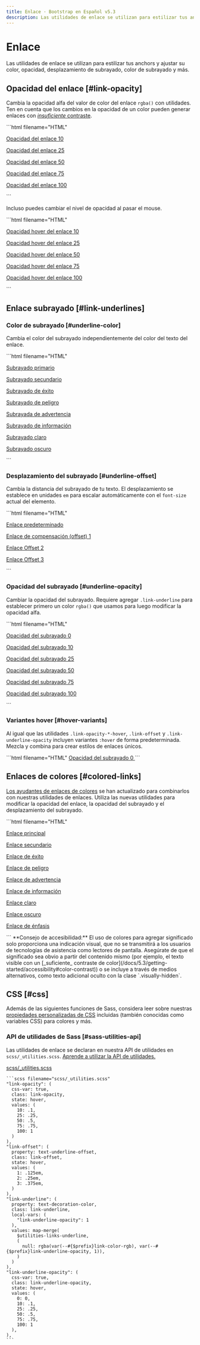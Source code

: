```yaml
---
title: Enlace · Bootstrap en Español v5.3
description: Las utilidades de enlace se utilizan para estilizar tus anchors y ajustar su color, opacidad, desplazamiento de subrayado, color de subrayado y más.
---
```


# Enlace

Las utilidades de enlace se utilizan para estilizar tus anchors y ajustar su color, opacidad, desplazamiento de subrayado, color de subrayado y más.

Opacidad del enlace [#link-opacity]
------------------------------------

Cambia la opacidad alfa del valor de color del enlace `rgba()` con utilidades. Ten en cuenta que los cambios en la opacidad de un color pueden generar enlaces con [_insuficiente_ contraste](/docs/5.3/getting-started/accessibility/#color-contrast).

<DemoIframe path="/demos/bootstrap/5.3/utilities/link/link-opacity-1.html">
    ```html filename="HTML"
    <p><a class="link-opacity-10" href="#">Opacidad del enlace 10</a></p>
    <p><a class="link-opacity-25" href="#">Opacidad del enlace 25</a></p>
    <p><a class="link-opacity-50" href="#">Opacidad del enlace 50</a></p>
    <p><a class="link-opacity-75" href="#">Opacidad del enlace 75</a></p>
    <p><a class="link-opacity-100" href="#">Opacidad del enlace 100</a></p>
    ```
</DemoIframe>

Incluso puedes cambiar el nivel de opacidad al pasar el mouse.

<DemoIframe path="/demos/bootstrap/5.3/utilities/link/link-opacity-2.html">
    ```html filename="HTML"
    <p><a class="link-opacity-10-hover" href="#">Opacidad hover del enlace 10</a></p>
    <p><a class="link-opacity-25-hover" href="#">Opacidad hover del enlace 25</a></p>
    <p><a class="link-opacity-50-hover" href="#">Opacidad hover del enlace 50</a></p>
    <p><a class="link-opacity-75-hover" href="#">Opacidad hover del enlace 75</a></p>
    <p><a class="link-opacity-100-hover" href="#">Opacidad hover del enlace 100</a></p>
    ```
</DemoIframe>

Enlace subrayado [#link-underlines]
------------------------------------

### Color de subrayado [#underline-color]

Cambia el color del subrayado independientemente del color del texto del enlace.

<DemoIframe path="/demos/bootstrap/5.3/utilities/link/underline-color.html">
    ```html filename="HTML"
    <p><a href="#" class="link-underline-primary">Subrayado primario</a></p>
    <p><a href="#" class="link-underline-secondary">Subrayado secundario</a></p>
    <p><a href="#" class="link-underline-success">Subrayado de éxito</a></p>
    <p><a href="#" class="link-underline-danger">Subrayado de peligro</a></p>
    <p><a href="#" class="link-underline-warning">Subrayada de advertencia</a></p>
    <p><a href="#" class="link-underline-info">Subrayado de información</a></p>
    <p><a href="#" class="link-underline-light">Subrayado claro</a></p>
    <p><a href="#" class="link-underline-dark">Subrayado oscuro</a></p>
    ```
</DemoIframe>

### Desplazamiento del subrayado [#underline-offset]

Cambia la distancia del subrayado de tu texto. El desplazamiento se establece en unidades `em` para escalar automáticamente con el `font-size` actual del elemento.

<DemoIframe path="/demos/bootstrap/5.3/utilities/link/underline-offset.html">
    ```html filename="HTML"
    <p><a href="#">Enlace predeterminado</a></p>
    <p><a class="link-offset-1" href="#">Enlace de compensación (offset) 1</a></p>
    <p><a class="link-offset-2" href="#">Enlace Offset 2</a></p>
    <p><a class="link-offset-3" href="#">Enlace Offset 3</a></p>
    ```
</DemoIframe>

### Opacidad del subrayado [#underline-opacity]

Cambiar la opacidad del subrayado. Requiere agregar `.link-underline` para establecer primero un color `rgba()` que usamos para luego modificar la opacidad alfa.

<DemoIframe path="/demos/bootstrap/5.3/utilities/link/underline-opacity.html">
    ```html filename="HTML"
        <p><a class="link-offset-2 link-underline link-underline-opacity-0" href="#">Opacidad del subrayado 0</a></p>
        <p><a class="link-offset-2 link-underline link-underline-opacity-10" href="#">Opacidad del subrayado 10</a></p>
        <p><a class="link-offset-2 link-underline link-underline-opacity-25" href="#">Opacidad del subrayado 25</a></p>
        <p><a class="link-offset-2 link-underline link-underline-opacity-50" href="#">Opacidad del subrayado 50</a></p>
        <p><a class="link-offset-2 link-underline link-underline-opacity-75" href="#">Opacidad del subrayado 75</a></p>
        <p><a class="link-offset-2 link-underline link-underline-opacity-100" href="#">Opacidad del subrayado 100</a></p>
    ```
</DemoIframe>

### Variantes hover [#hover-variants]

Al igual que las utilidades `.link-opacity-*-hover`, `.link-offset` y `.link-underline-opacity` incluyen variantes `:hover` de forma predeterminada. Mezcla y combina para crear estilos de enlaces únicos.

<DemoIframe path="/demos/bootstrap/5.3/utilities/link/hover-variants.html">
    ```html filename="HTML"
    <a class="link-offset-2 link-offset-3-hover link-underline link-underline-opacity-0 link-underline-opacity-75-hover" href="#">
        Opacidad del subrayado 0
    </a>
    ```
</DemoIframe>

Enlaces de colores [#colored-links]
------------------------------------

[Los ayudantes de enlaces de colores](/docs/5.3/helpers/colored-links/) se han actualizado para combinarlos con nuestras utilidades de enlaces. Utiliza las nuevas utilidades para modificar la opacidad del enlace, la opacidad del subrayado y el desplazamiento del subrayado.

<DemoIframe path="/demos/bootstrap/5.3/utilities/link/colored-links.html">
    ```html filename="HTML"
    <p><a href="#" class="link-primary link-offset-2 link-underline-opacity-25 link-underline-opacity-100-hover">Enlace principal</a></p>
    <p><a href="#" class="link-secondary link-offset-2 link-underline-opacity-25 link-underline-opacity-100-hover">Enlace secundario</a></p>
    <p><a href="#" class="link-success link-offset-2 link-underline-opacity-25 link-underline-opacity-100-hover">Enlace de éxito</a></p>
    <p><a href="#" class="link-danger link-offset-2 link-underline-opacity-25 link-underline-opacity-100-hover">Enlace de peligro</a></p>
    <p><a href="#" class="link-warning link-offset-2 link-underline-opacity-25 link-underline-opacity-100-hover">Enlace de advertencia</a></p>
    <p><a href="#" class="link-info link-offset-2 link-underline-opacity-25 link-underline-opacity-100-hover">Enlace de información</a></p>
    <p><a href="#" class="link-light link-offset-2 link-underline-opacity-25 link-underline-opacity-100-hover">Enlace claro</a></p>
    <p><a href="#" class="link-dark link-offset-2 link-underline-opacity-25 link-underline-opacity-100-hover">Enlace oscuro</a></p>
    <p><a href="#" class="link-body-emphasis link-offset-2 link-underline-opacity-25 link-underline-opacity-75-hover">Enlace de énfasis</a></p>
    ```
</DemoIframe>

<Callout type="info" emoji="">
**Consejo de accesibilidad:** El uso de colores para agregar significado solo proporciona una indicación visual, que no se transmitirá a los usuarios de tecnologías de asistencia como lectores de pantalla. Asegúrate de que el significado sea obvio a partir del contenido mismo (por ejemplo, el texto visible con un [_suficiente_ contraste de color](/docs/5.3/getting-started/accessibility#color-contrast)) o se incluye a través de medios alternativos, como texto adicional oculto con la clase `.visually-hidden`.
</Callout>

CSS [#css]
-----------

Además de las siguientes funciones de Sass, considera leer sobre nuestras [propiedades personalizadas de CSS](/docs/5.3/customize/css-variables/) incluidas (también conocidas como variables CSS) para colores y más.

### API de utilidades de Sass [#sass-utilities-api]

Las utilidades de enlace se declaran en nuestra API de utilidades en `scss/_utilities.scss`. [Aprende a utilizar la API de utilidades.](/docs/5.3/utilities/api/#using-the-api)

[scss/_utilities.scss](https://github.com/twbs/bootstrap/blob/v5.3.2/scss/_utilities.scss)

    ```scss filename="scss/_utilities.scss"
    "link-opacity": (
      css-var: true,
      class: link-opacity,
      state: hover,
      values: (
        10: .1,
        25: .25,
        50: .5,
        75: .75,
        100: 1
      )
    ),
    "link-offset": (
      property: text-underline-offset,
      class: link-offset,
      state: hover,
      values: (
        1: .125em,
        2: .25em,
        3: .375em,
      )
    ),
    "link-underline": (
      property: text-decoration-color,
      class: link-underline,
      local-vars: (
        "link-underline-opacity": 1
      ),
      values: map-merge(
        $utilities-links-underline,
        (
          null: rgba(var(--#{$prefix}link-color-rgb), var(--#{$prefix}link-underline-opacity, 1)),
        )
      )
    ),
    "link-underline-opacity": (
      css-var: true,
      class: link-underline-opacity,
      state: hover,
      values: (
        0: 0,
        10: .1,
        25: .25,
        50: .5,
        75: .75,
        100: 1
      ),
    ),
    ```